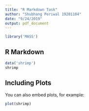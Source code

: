 ---
title: "R Markdown Task"
author: "Shubhang Periwal 19201104"
date: "9/24/2019"
output: pdf_document
---

```{r load package}
library('MASS')


```

## R Markdown


```{r The shrimp dataset}
data('shrimp')
shrimp
```

## Including Plots

You can also embed plots, for example:

```{r Plot}
plot(shrimp)
```


